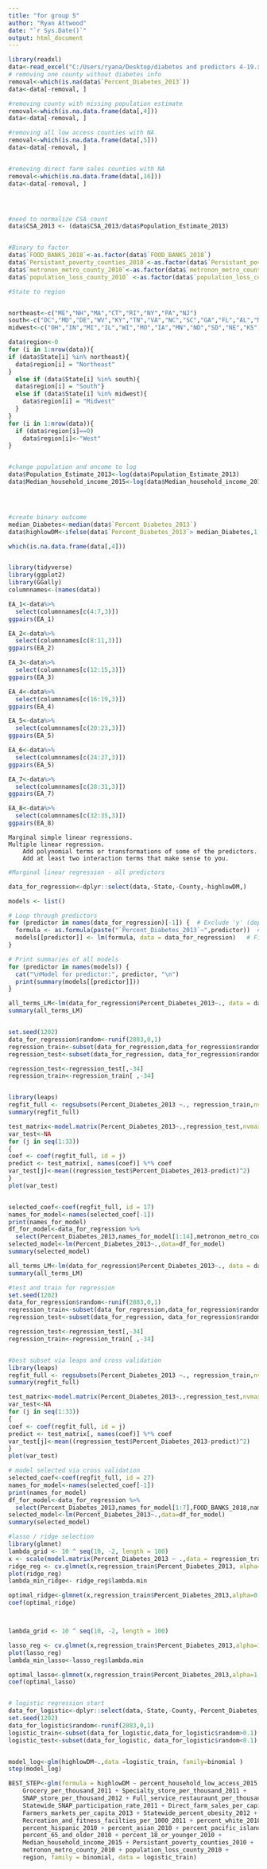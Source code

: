 ---
title: "for group 5"
author: "Ryan Attwood"
date: "`r Sys.Date()`"
output: html_document
---



```{r}
library(readxl)
data<-read_excel("C:/Users/ryana/Desktop/diabetes and predictors 4-19.xlsx")
# removing one county without diabetes info 
removal<-which(is.na(data$`Percent_Diabetes_2013`))
data<-data[-removal, ]

#removing county with missing population estimate
removal<-which(is.na.data.frame(data[,4]))
data<-data[-removal, ]

#removing all low access counties with NA
removal<-which(is.na.data.frame(data[,5]))
data<-data[-removal, ]


#removing direct farm sales counties with NA
removal<-which(is.na.data.frame(data[,16]))
data<-data[-removal, ]




#need to normalize CSA count 
data$CSA_2013 <- (data$CSA_2013/data$Population_Estimate_2013)


#Binary to factor 
data$`FOOD_BANKS_2018`<-as.factor(data$`FOOD_BANKS_2018`)
data$`Persistant_poverty_counties_2010`<-as.factor(data$`Persistant_poverty_counties_2010`)
data$`metronon_metro_county_2010`<-as.factor(data$`metronon_metro_county_2010`)
data$`population_loss_county_2010` <-as.factor(data$`population_loss_county_2010`)

#State to region 


northeast<-c("ME","NH","MA","CT","RI","NY","PA","NJ")
south<-c("DC","MD","DE","WV","KY","TN","VA","NC","SC","GA","FL","AL","MS","LA","AR","OK","TX")
midwest<-c("OH","IN","MI","IL","WI","MO","IA","MN","ND","SD","NE","KS")

data$region<-0
for (i in 1:nrow(data)){
if (data$State[i] %in% northeast){
  data$region[i] = "Northeast"
}
  else if (data$State[i] %in% south){
  data$region[i] = "South"}
  else if (data$State[i] %in% midwest){
    data$region[i] = "Midwest"
  }
}
for (i in 1:nrow(data)){
  if (data$region[i]==0)
    data$region[i]<-"West"
}   


#change population and oncome to log
data$Population_Estimate_2013<-log(data$Population_Estimate_2013)
data$Median_household_income_2015<-log(data$Median_household_income_2015)




#create binary outcome 
median_Diabetes<-median(data$`Percent_Diabetes_2013`)
data$highlowDM<-ifelse(data$`Percent_Diabetes_2013`> median_Diabetes,1,0)

which(is.na.data.frame(data[,4]))



```

```{r}
library(tidyverse)
library(ggplot2)
library(GGally)
columnnames<-(names(data))

EA_1<-data%>%
  select(columnnames[c(4:7,3)])
ggpairs(EA_1)

EA_2<-data%>%
  select(columnnames[c(8:11,3)])
ggpairs(EA_2)

EA_3<-data%>%
  select(columnnames[c(12:15,3)])
ggpairs(EA_3)

EA_4<-data%>%
  select(columnnames[c(16:19,3)])
ggpairs(EA_4)

EA_5<-data%>%
  select(columnnames[c(20:23,3)])
ggpairs(EA_5)

EA_6<-data%>%
  select(columnnames[c(24:27,3)])
ggpairs(EA_5)

EA_7<-data%>%
  select(columnnames[c(28:31,3)])
ggpairs(EA_7)

EA_8<-data%>%
  select(columnnames[c(32:35,3)])
ggpairs(EA_8)
```

    Marginal simple linear regressions.
    Multiple linear regression.
        Add polynomial terms or transformations of some of the predictors.
        Add at least two interaction terms that make sense to you.
```{r}
#Marginal linear regression - all predictors 

data_for_regression<-dplyr::select(data,-State,-County,-highlowDM,)

models <- list()

# Loop through predictors
for (predictor in names(data_for_regression)[-1]) {  # Exclude 'y' (dependent variable)
  formula <- as.formula(paste("`Percent_Diabetes_2013`~",predictor))  # Create formula dynamically
  models[[predictor]] <- lm(formula, data = data_for_regression)   # Fit the model and store it
}

# Print summaries of all models
for (predictor in names(models)) {
  cat("\nModel for predictor:", predictor, "\n")
  print(summary(models[[predictor]]))
}


```

```{r}
all_terms_LM<-lm(data_for_regression$Percent_Diabetes_2013~., data = data_for_regression)
summary(all_terms_LM)


set.seed(1202)
data_for_regression$random<-runif(2883,0,1)
regression_train<-subset(data_for_regression,data_for_regression$random>0.1)
regression_test<-subset(data_for_regression, data_for_regression$random<0.1)

regression_test<-regression_test[,-34]
regression_train<-regression_train[ ,-34]


library(leaps)
regfit_full <- regsubsets(Percent_Diabetes_2013 ~., regression_train,nvmax =35, method = "forward")
summary(regfit_full)

test_matrix<-model.matrix(Percent_Diabetes_2013~.,regression_test,nvmax=35)
var_test<-NA
for (j in seq(1:33))
{
coef <- coef(regfit_full, id = j)
predict <- test_matrix[, names(coef)] %*% coef
var_test[j]<-mean((regression_test$Percent_Diabetes_2013-predict)^2)
}
plot(var_test)


selected_coef<-coef(regfit_full, id = 17)
names_for_model<-names(selected_coef[-1])
print(names_for_model)
df_for_model<-data_for_regression %>%
  select(Percent_Diabetes_2013,names_for_model[1:14],metronon_metro_county_2010,region)
selected_model<-lm(Percent_Diabetes_2013~.,data=df_for_model)
summary(selected_model)


```
```{r}
all_terms_LM<-lm(data_for_regression$Percent_Diabetes_2013~., data = data_for_regression)
summary(all_terms_LM)

#test and train for regression 
set.seed(1202)
data_for_regression$random<-runif(2883,0,1)
regression_train<-subset(data_for_regression,data_for_regression$random>0.1)
regression_test<-subset(data_for_regression, data_for_regression$random<0.1)

regression_test<-regression_test[,-34]
regression_train<-regression_train[ ,-34]


#best subset via leaps and cross validation
library(leaps)
regfit_full <- regsubsets(Percent_Diabetes_2013 ~., regression_train,nvmax =35, method = "forward")
summary(regfit_full)

test_matrix<-model.matrix(Percent_Diabetes_2013~.,regression_test,nvmax=35)
var_test<-NA
for (j in seq(1:33))
{
coef <- coef(regfit_full, id = j)
predict <- test_matrix[, names(coef)] %*% coef
var_test[j]<-mean((regression_test$Percent_Diabetes_2013-predict)^2)
}
plot(var_test)

# model selected via cross validation 
selected_coef<-coef(regfit_full, id = 27)
names_for_model<-names(selected_coef[-1])
print(names_for_model)
df_for_model<-data_for_regression %>%
  select(Percent_Diabetes_2013,names_for_model[1:7],FOOD_BANKS_2018,names_for_model[9:21],Persistant_poverty_counties_2010, population_loss_county_2010 ,metronon_metro_county_2010,region)
selected_model<-lm(Percent_Diabetes_2013~.,data=df_for_model)
summary(selected_model)
```
```{r}
#lasso / ridge selection 
library(glmnet)
lambda_grid <- 10 ^ seq(10, -2, length = 100)
x <- scale(model.matrix(Percent_Diabetes_2013 ~ .,data = regression_train)[,-1])
ridge_reg <- cv.glmnet(x,regression_train$Percent_Diabetes_2013, alpha=0, nfolds=10,lambda = lambda_grid)
plot(ridge_reg)
lambda_min_ridge<- ridge_reg$lambda.min

optimal_ridge<-glmnet(x,regression_train$Percent_Diabetes_2013,alpha=0,lambda = lambda_min_ridge)
coef(optimal_ridge)



lambda_grid <- 10 ^ seq(10, -2, length = 100)

lasso_reg <- cv.glmnet(x,regression_train$Percent_Diabetes_2013,alpha=1, nfolds=10,lambda = lambda_grid)
plot(lasso_reg)
lambda_min_lasso<-lasso_reg$lambda.min

optimal_lasso<-glmnet(x,regression_train$Percent_Diabetes_2013,alpha=1, lambda = lambda_min_lasso)
coef(optimal_lasso)



```
```{r}
# logistic regression start 
data_for_logistic<-dplyr::select(data,-State,-County,-Percent_Diabetes_2013)
set.seed(1202)
data_for_logistic$random<-runif(2883,0,1)
logistic_train<-subset(data_for_logistic,data_for_logistic$random>0.1)
logistic_test<-subset(data_for_logistic, data_for_logistic$random<0.1)


model_log<-glm(highlowDM~.,data =logistic_train, family=binomial )
step(model_log)

BEST_STEP<-glm(formula = highlowDM ~ percent_household_low_access_2015 + 
    Grocery_per_thousand_2011 + Specialty_store_per_thousand_2011 + 
    SNAP_store_per_thousand_2012 + Full_service_restauraunt_per_thousand_2011 + 
    Statewide_SNAP_participation_rate_2011 + Direct_farm_sales_per_capita_2012 + 
    Farmers_markets_per_capita_2013 + Statewide_percent_obesity_2012 + 
    Recreation_and_fitness_facilties_per_1000_2011 + percent_white_2010 + 
    percent_hispanic_2010 + percent_asian_2010 + percent_pacific_islander_2010 + 
    percent_65_and_older_2010 + percent_18_or_younger_2010 + 
    Median_household_income_2015 + Persistant_poverty_counties_2010 + 
    metronon_metro_county_2010 + population_loss_county_2010 + 
    region, family = binomial, data = logistic_train)
```

